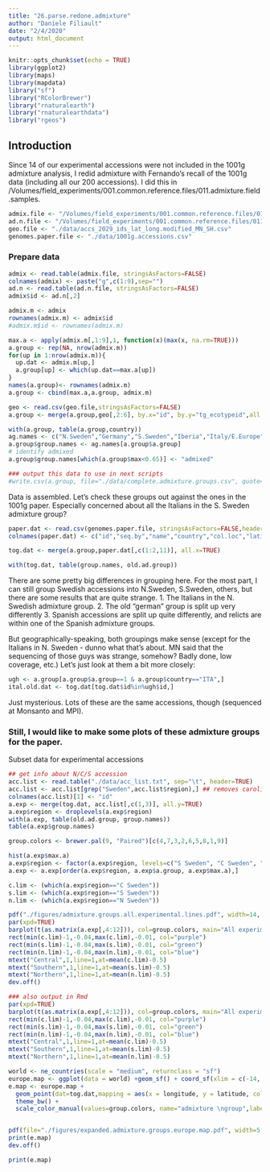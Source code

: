 ```yaml
---
title: "26.parse.redone.admixture"
author: "Daniele Filiault"
date: "2/4/2020"
output: html_document
---
```


```r
knitr::opts_chunk$set(echo = TRUE)
library(ggplot2)
library(maps)
library(mapdata)
library("sf")
library("RColorBrewer")
library("rnaturalearth")
library("rnaturalearthdata")
library("rgeos")
```

## Introduction

Since 14 of our experimental accessions were not included in the 1001g admixture analysis, I redid admixture with Fernando's recall of the 1001g data (including all our 200 accessions).  I did this in /Volumes/field_experiments/001.common.reference.files/011.admixture.field.samples.

```r
admix.file <- "/Volumes/field_experiments/001.common.reference.files/011.admixture.field.samples/prunedData.9.Q"
ad.n.file <- "/Volumes/field_experiments/001.common.reference.files/011.admixture.field.samples/prunedData.fam"
geo.file <- "./data/accs_2029_ids_lat_long.modified_MN_SH.csv"
genomes.paper.file <- "./data/1001g.accessions.csv"
```


### Prepare data

```r

admix <- read.table(admix.file, stringsAsFactors=FALSE)
colnames(admix) <- paste("g",c(1:9),sep="")
ad.n <- read.table(ad.n.file, stringsAsFactors=FALSE)
admix$id <- ad.n[,2]

admix.m <- admix
rownames(admix.m) <- admix$id
#admix.m$id <- rownames(admix.m)

max.a <- apply(admix.m[,1:9],1, function(x)(max(x, na.rm=TRUE)))
a.group <- rep(NA, nrow(admix.m))
for(up in 1:nrow(admix.m)){
  up.dat <- admix.m[up,]
  a.group[up] <- which(up.dat==max.a[up])
}
names(a.group)<- rownames(admix.m)
a.group <- cbind(max.a,a.group, admix.m)

geo <- read.csv(geo.file,stringsAsFactors=FALSE)
a.group <- merge(a.group,geo[,2:6], by.x="id", by.y="tg_ecotypeid",all.x=TRUE)

with(a.group, table(a.group,country))
ag.names <- c("N.Sweden","Germany","S.Sweden","Iberia","Italy/E.Europe","Russia/Asia","C.Europe","USA","W.Europe")  ### these are my admixture group names based on the table
a.group$group.names <- ag.names[a.group$a.group]
# identify admixed
a.group$group.names[which(a.group$max<0.65)] <- "admixed"

### output this data to use in next scripts
#write.csv(a.group, file="./data/complete.admixture.groups.csv", quote=FALSE, row.names=FALSE)
```

Data is assembled.  Let's check these groups out against the ones in the 1001g paper.  Especially concerned about all the Italians in the S. Sweden admixture group?

```r
paper.dat <- read.csv(genomes.paper.file, stringsAsFactors=FALSE,header=FALSE)
colnames(paper.dat) <- c("id","seq.by","name","country","col.loc","latitude","longitude","collector", "date","CS.no", "old.ad.group","who.knows", "ad.group.color")

tog.dat <- merge(a.group,paper.dat[,c(1:2,11)], all.x=TRUE)

with(tog.dat, table(group.names, old.ad.group))
```

There are some pretty big differences in grouping here.  For the most part, I can still group Swedish accessions into N.Sweden, S.Sweden, others, but there are some results that are quite strange.
1. The Italians in the N. Swedish admixture group.
2. The old "german" group is split up very differently
3. Spanish accessions are split up quite differently, and relicts are within one of the Spanish admixture groups.

But geographically-speaking, both groupings make sense (except for the Italians in N. Sweden - dunno what that's about.  MN said that the sequencing of those guys was strange, somehow?  Badly done, low coverage, etc.)
Let's just look at them a bit more closely:

```R
ugh <- a.group[a.group$a.group==1 & a.group$country=="ITA",]
ital.old.dat <- tog.dat[tog.dat$id%in%ugh$id,]
```
Just mysterious.  Lots of these are the same accessions, though (sequenced at Monsanto and MPI).





### Still, I would like to make some plots of these admixture groups for the paper.
Subset data for experimental accessions
```r
## get info about N/C/S accession
acc.list <- read.table("./data/acc_list.txt", sep="\t", header=TRUE)
acc.list <- acc.list[grep("Sweden",acc.list$region),] ## removes caroline accessions
colnames(acc.list)[1] <- "id"
a.exp <- merge(tog.dat, acc.list[,c(1,3)], all.y=TRUE)
a.exp$region <- droplevels(a.exp$region)
with(a.exp, table(old.ad.group, group.names))
table(a.exp$group.names)
```

```r
group.colors <- brewer.pal(9, "Paired")[c(4,7,3,2,6,5,8,1,9)]

hist(a.exp$max.a)
a.exp$region <- factor(a.exp$region, levels=c("S Sweden", "C Sweden", "N Sweden"))
a.exp <- a.exp[order(a.exp$region, a.exp$a.group, a.exp$max.a),]

c.lim <- (which(a.exp$region=="C Sweden"))
s.lim <- (which(a.exp$region=="S Sweden"))
n.lim <- (which(a.exp$region=="N Sweden"))

pdf("./figures/admixture.groups.all.experimental.lines.pdf", width=14, height=7)
par(xpd=TRUE)
barplot(t(as.matrix(a.exp[,4:12])), col=group.colors, main="All experimental lines", legend.text=ag.names, xaxt="n",space=0, args.legend=list(title="admixture group",bg="white",x="bottomright"), ylab="genome proportion", xlab="collection location in Sweden")
rect(min(c.lim)-1,-0.04,max(c.lim),-0.01, col="purple")
rect(min(s.lim)-1,-0.04,max(s.lim),-0.01, col="green")
rect(min(n.lim)-1,-0.04,max(n.lim),-0.01, col="blue")
mtext("Central",1,line=1,at=mean(c.lim)-0.5)
mtext("Southern",1,line=1,at=mean(s.lim)-0.5)
mtext("Northern",1,line=1,at=mean(n.lim)-0.5)
dev.off()

### also output in Rmd
par(xpd=TRUE)
barplot(t(as.matrix(a.exp[,4:12])), col=group.colors, main="All experimental lines", legend.text=ag.names, xaxt="n",space=0, args.legend=list(title="admixture group",bg="white",x="bottomright"), ylab="genome proportion", xlab="collection location in Sweden")
rect(min(c.lim)-1,-0.04,max(c.lim),-0.01, col="purple")
rect(min(s.lim)-1,-0.04,max(s.lim),-0.01, col="green")
rect(min(n.lim)-1,-0.04,max(n.lim),-0.01, col="blue")
mtext("Central",1,line=1,at=mean(c.lim)-0.5)
mtext("Southern",1,line=1,at=mean(s.lim)-0.5)
mtext("Northern",1,line=1,at=mean(n.lim)-0.5)
```


```r

world <- ne_countries(scale = "medium", returnclass = "sf")
europe.map <- ggplot(data = world) +geom_sf() + coord_sf(xlim = c(-14, 35), ylim = c(35, 65), expand = FALSE) +   scale_x_continuous(breaks=c(0,10,20))
e.map <- europe.map + 
  geom_point(dat=tog.dat,mapping = aes(x = longitude, y = latitude, color = as.factor(a.group))) +
  theme_bw() +
  scale_color_manual(values=group.colors, name="admixture \ngroup",labels=ag.names)


pdf(file="./figures/expanded.admixture.groups.europe.map.pdf", width=5, height=6)
print(e.map)
dev.off()

print(e.map)
```






